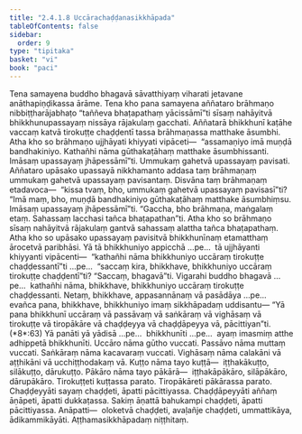```yaml
---
title: "2.4.1.8 Uccārachaḍḍanasikkhāpada"
tableOfContents: false
sidebar:
  order: 9
type: "tipitaka"
basket: "vi"
book: "paci"
---
```



<DynamicBreadcrumb />

<Division number="824" book="paci">

<Paragraph number="2635" book="paci">
Tena samayena buddho bhagavā sāvatthiyaṃ viharati jetavane anāthapiṇḍikassa ārāme. Tena kho pana samayena aññataro brāhmaṇo nibbiṭṭharājabhaṭo “taññeva bhaṭapathaṃ yācissāmī”ti sīsaṃ nahāyitvā bhikkhunupassayaṃ nissāya rājakulaṃ gacchati. Aññatarā bhikkhunī kaṭāhe vaccaṃ katvā tirokuṭṭe chaḍḍentī tassa brāhmaṇassa matthake āsumbhi. Atha kho so brāhmaṇo ujjhāyati khiyyati vipāceti—  “assamaṇiyo imā muṇḍā bandhakiniyo. Kathañhi nāma gūthakaṭāhaṃ matthake āsumbhissanti. Imāsaṃ upassayaṃ jhāpessāmī”ti. Ummukaṃ gahetvā upassayaṃ pavisati. Aññataro upāsako upassayā nikkhamanto addasa taṃ brāhmaṇaṃ ummukaṃ gahetvā upassayaṃ pavisantaṃ. Disvāna taṃ brāhmaṇaṃ etadavoca—  “kissa tvaṃ, bho, ummukaṃ gahetvā upassayaṃ pavisasī”ti? “Imā maṃ, bho, muṇḍā bandhakiniyo gūthakaṭāhaṃ matthake āsumbhiṃsu. Imāsaṃ upassayaṃ jhāpessāmī”ti. “Gaccha, bho brāhmaṇa, maṅgalaṃ etaṃ. Sahassaṃ lacchasi tañca bhaṭapathan”ti. Atha kho so brāhmaṇo sīsaṃ nahāyitvā rājakulaṃ gantvā sahassaṃ alattha tañca bhaṭapathaṃ.
</Paragraph>

<Paragraph number="2636" book="paci">
Atha kho so upāsako upassayaṃ pavisitvā bhikkhunīnaṃ etamatthaṃ ārocetvā paribhāsi. Yā tā bhikkhuniyo appicchā …pe…  tā ujjhāyanti khiyyanti vipācenti—  “kathañhi nāma bhikkhuniyo uccāraṃ tirokuṭṭe chaḍḍessantī”ti …pe…  “saccaṃ kira, bhikkhave, bhikkhuniyo uccāraṃ tirokuṭṭe chaḍḍentī”ti? “Saccaṃ, bhagavā”ti. Vigarahi buddho bhagavā …pe…  kathañhi nāma, bhikkhave, bhikkhuniyo uccāraṃ tirokuṭṭe chaḍḍessanti. Netaṃ, bhikkhave, appasannānaṃ vā pasādāya …pe…  evañca pana, bhikkhave, bhikkhuniyo imaṃ sikkhāpadaṃ uddisantu—
</Paragraph>

</Division>
<Division number="825" book="paci">

<Paragraph number="2637" book="paci">
<Emphasis>“Yā pana bhikkhunī uccāraṃ vā passāvaṃ vā saṅkāraṃ vā vighāsaṃ vā tirokuṭṭe vā tiropākāre vā chaḍḍeyya vā chaḍḍāpeyya vā, pācittiyan”</Emphasis>ti. (*8*:<Emphasis>63</Emphasis>)
</Paragraph>

</Division>
<Division number="826" book="paci">

<Paragraph number="2638" book="paci">
<Emphasis>Yā panā</Emphasis>ti yā yādisā …pe…  <Emphasis>bhikkhunī</Emphasis>ti …pe…  ayaṃ imasmiṃ atthe adhippetā bhikkhunīti.
</Paragraph>

<Paragraph number="2639" book="paci">
<Emphasis>Uccāro</Emphasis> nāma gūtho vuccati. <Emphasis>Passāvo</Emphasis> nāma muttaṃ vuccati.
</Paragraph>

<Paragraph number="2640" book="paci">
<Emphasis>Saṅkāraṃ</Emphasis> nāma kacavaraṃ vuccati.
</Paragraph>

<Paragraph number="2641" book="paci">
<Emphasis>Vighāsaṃ</Emphasis> nāma calakāni vā aṭṭhikāni vā ucchiṭṭhodakaṃ vā.
</Paragraph>

<Paragraph number="2642" book="paci">
<Emphasis>Kuṭṭo</Emphasis> nāma tayo kuṭṭā—  iṭṭhakākuṭṭo, silākuṭṭo, dārukuṭṭo.
</Paragraph>

<Paragraph number="2643" book="paci">
<Emphasis>Pākāro</Emphasis> nāma tayo pākārā—  iṭṭhakāpākāro, silāpākāro, dārupākāro.
</Paragraph>

<Paragraph number="2644" book="paci">
<Emphasis>Tirokuṭṭe</Emphasis>ti kuṭṭassa parato. <Emphasis>Tiropākāre</Emphasis>ti pākārassa parato.
</Paragraph>

<Paragraph number="2645" book="paci">
<Emphasis>Chaḍḍeyyā</Emphasis>ti sayaṃ chaḍḍeti, āpatti pācittiyassa.
</Paragraph>

<Paragraph number="2646" book="paci">
<Emphasis>Chaḍḍāpeyyā</Emphasis>ti aññaṃ āṇāpeti, āpatti dukkaṭassa. Sakiṃ āṇattā bahukampi chaḍḍeti, āpatti pācittiyassa.
</Paragraph>

</Division>
<Division number="827" book="paci">

<Paragraph number="2647" book="paci">
Anāpatti—  oloketvā chaḍḍeti, avaḷañje chaḍḍeti, ummattikāya, ādikammikāyāti.

</Paragraph>
</Division>

<Paragraph number="2648" type="center" book="paci">
Aṭṭhamasikkhāpadaṃ niṭṭhitaṃ.
</Paragraph>